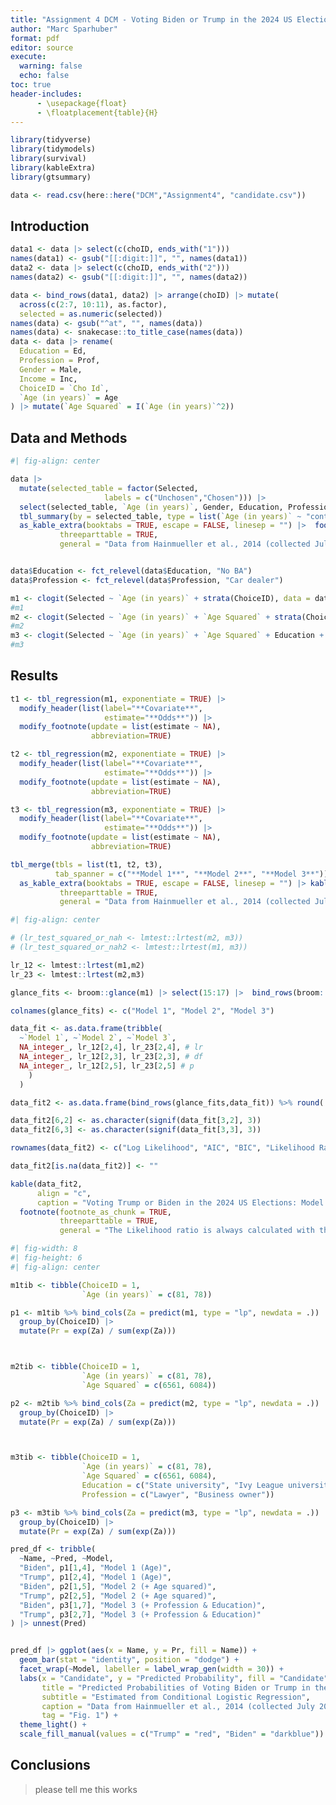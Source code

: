 ```yaml
---
title: "Assignment 4 DCM - Voting Biden or Trump in the 2024 US Elections"
author: "Marc Sparhuber"
format: pdf
editor: source
execute:
  warning: false
  echo: false
toc: true
header-includes:
      - \usepackage{float}
      - \floatplacement{table}{H}
---
```


\newpage 

```r
library(tidyverse)
library(tidymodels)
library(survival)
library(kableExtra)
library(gtsummary)

data <- read.csv(here::here("DCM","Assignment4", "candidate.csv"))
```

## Introduction



```r
data1 <- data |> select(c(choID, ends_with("1")))
names(data1) <- gsub("[[:digit:]]", "", names(data1))
data2 <- data |> select(c(choID, ends_with("2")))
names(data2) <- gsub("[[:digit:]]", "", names(data2))

data <- bind_rows(data1, data2) |> arrange(choID) |> mutate(
  across(c(2:7, 10:11), as.factor),
  selected = as.numeric(selected))
names(data) <- gsub("^at", "", names(data))
names(data) <- snakecase::to_title_case(names(data))
data <- data |> rename(
  Education = Ed,
  Profession = Prof,
  Gender = Male,
  Income = Inc,
  ChoiceID = `Cho Id`,
  `Age (in years)` = Age
) |> mutate(`Age Squared` = I(`Age (in years)`^2))
```

## Data and Methods

```r
#| fig-align: center

data |> 
  mutate(selected_table = factor(Selected,
                     labels = c("Unchosen","Chosen"))) |> 
  select(selected_table, `Age (in years)`, Gender, Education, Profession) |> 
  tbl_summary(by = selected_table, type = list(`Age (in years)` ~ "continuous")) |> modify_caption("Voting for Trump or Biden in the 2024 US Election: Descriptives Divided by Choice") |>
  as_kable_extra(booktabs = TRUE, escape = FALSE, linesep = "") |>  footnote(footnote_as_chunk = TRUE,
           threeparttable = TRUE, 
           general = "Data from Hainmueller et al., 2014 (collected July 2012)")


data$Education <- fct_relevel(data$Education, "No BA")
data$Profession <- fct_relevel(data$Profession, "Car dealer")
```

```r
m1 <- clogit(Selected ~ `Age (in years)` + strata(ChoiceID), data = data)
#m1
m2 <- clogit(Selected ~ `Age (in years)` + `Age Squared` + strata(ChoiceID), data = data)
#m2
m3 <- clogit(Selected ~ `Age (in years)` + `Age Squared` + Education + Profession + strata(ChoiceID), data = data)
#m3
```

## Results

```r
t1 <- tbl_regression(m1, exponentiate = TRUE) |> 
  modify_header(list(label="**Covariate**",
                     estimate="**Odds**")) |>
  modify_footnote(update = list(estimate ~ NA), 
                  abbreviation=TRUE)

t2 <- tbl_regression(m2, exponentiate = TRUE) |> 
  modify_header(list(label="**Covariate**",
                     estimate="**Odds**")) |>
  modify_footnote(update = list(estimate ~ NA), 
                  abbreviation=TRUE)

t3 <- tbl_regression(m3, exponentiate = TRUE) |> 
  modify_header(list(label="**Covariate**",
                     estimate="**Odds**")) |>
  modify_footnote(update = list(estimate ~ NA), 
                  abbreviation=TRUE)

tbl_merge(tbls = list(t1, t2, t3),
          tab_spanner = c("**Model 1**", "**Model 2**", "**Model 3**")) |> modify_caption("Voting for Trump or Biden in the 2024 US Election: Conditional Logistic Regression Models") |> 
  as_kable_extra(booktabs = TRUE, escape = FALSE, linesep = "") |> kable_styling(latex_options = "scale_down") |> footnote(footnote_as_chunk = TRUE,
           threeparttable = TRUE, 
           general = "Data from Hainmueller et al., 2014 (collected July 2012). The units for the age term is years. The reference category for Education is No Bachelor's Degree and Car Dealer for Profession.")
```

```r
#| fig-align: center

# (lr_test_squared_or_nah <- lmtest::lrtest(m2, m3))
# (lr_test_squared_or_nah2 <- lmtest::lrtest(m1, m3))

lr_12 <- lmtest::lrtest(m1,m2)
lr_23 <- lmtest::lrtest(m2,m3)

glance_fits <- broom::glance(m1) |> select(15:17) |>  bind_rows(broom::glance(m2) |> select(15:17)) |> bind_rows(broom::glance(m3) |> select(15:17)) |> t() |> as_tibble()

colnames(glance_fits) <- c("Model 1", "Model 2", "Model 3")

data_fit <- as.data.frame(tribble(
  ~`Model 1`, ~`Model 2`, ~`Model 3`,
  NA_integer_, lr_12[2,4], lr_23[2,4], # lr 
  NA_integer_, lr_12[2,3], lr_23[2,3], # df
  NA_integer_, lr_12[2,5], lr_23[2,5] # p
    )
  )

data_fit2 <- as.data.frame(bind_rows(glance_fits,data_fit)) %>% round(.,2)

data_fit2[6,2] <- as.character(signif(data_fit[3,2], 3))
data_fit2[6,3] <- as.character(signif(data_fit[3,3], 3))

rownames(data_fit2) <- c("Log Likelihood", "AIC", "BIC", "Likelihood Ratio", "Likelihood Ratio (Df)", "Likelihood Ratio (p-value)")

data_fit2[is.na(data_fit2)] <- ""

kable(data_fit2,
      align = "c",
      caption = "Voting Trump or Biden in the 2024 US Elections: Model Fit Statistics") |> 
  footnote(footnote_as_chunk = TRUE,
           threeparttable = TRUE, 
           general = "The Likelihood ratio is always calculated with the nested model to the left. Data from Hainmueller et al., 2014 (collected July 2012)")
```


```r
#| fig-width: 8
#| fig-height: 6
#| fig-align: center

m1tib <- tibble(ChoiceID = 1,
                `Age (in years)` = c(81, 78))

p1 <- m1tib %>% bind_cols(Za = predict(m1, type = "lp", newdata = .)) |>  
  group_by(ChoiceID) |> 
  mutate(Pr = exp(Za) / sum(exp(Za)))



m2tib <- tibble(ChoiceID = 1,
                `Age (in years)` = c(81, 78),
                `Age Squared` = c(6561, 6084))

p2 <- m2tib %>% bind_cols(Za = predict(m2, type = "lp", newdata = .)) |>  
  group_by(ChoiceID) |> 
  mutate(Pr = exp(Za) / sum(exp(Za)))



m3tib <- tibble(ChoiceID = 1,
                `Age (in years)` = c(81, 78),
                `Age Squared` = c(6561, 6084),
                Education = c("State university", "Ivy League university"),
                Profession = c("Lawyer", "Business owner"))

p3 <- m3tib %>% bind_cols(Za = predict(m3, type = "lp", newdata = .)) |>  
  group_by(ChoiceID) |> 
  mutate(Pr = exp(Za) / sum(exp(Za)))

pred_df <- tribble(
  ~Name, ~Pred, ~Model,
  "Biden", p1[1,4], "Model 1 (Age)",
  "Trump", p1[2,4], "Model 1 (Age)",
  "Biden", p2[1,5], "Model 2 (+ Age squared)",
  "Trump", p2[2,5], "Model 2 (+ Age squared)",
  "Biden", p3[1,7], "Model 3 (+ Profession & Education)",
  "Trump", p3[2,7], "Model 3 (+ Profession & Education)"
) |> unnest(Pred)


pred_df |> ggplot(aes(x = Name, y = Pr, fill = Name)) +
  geom_bar(stat = "identity", position = "dodge") +
  facet_wrap(~Model, labeller = label_wrap_gen(width = 30)) +
  labs(x = "Candidate", y = "Predicted Probability", fill = "Candidate",
       title = "Predicted Probabilities of Voting Biden or Trump in the 2024 US Elections",
       subtitle = "Estimated from Conditional Logistic Regression",
       caption = "Data from Hainmueller et al., 2014 (collected July 2012)",
       tag = "Fig. 1") +
  theme_light() +
  scale_fill_manual(values = c("Trump" = "red", "Biden" = "darkblue"))
```

## Conclusions

> please tell me this works